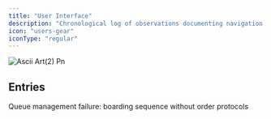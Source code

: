 ```yaml
---
title: "User Interface"
description: "Chronological log of observations documenting navigation methods, input protocols, and interface learning processes."
icon: "users-gear"
iconType: "regular"
---
```


![Ascii Art(2) Pn](/Arrows.svg)

## Entries

<Columns cols={2}>
  <Card title="trg-republike-boarding-20251001" icon="users-gear" iconType="regular" href="/ui-01/trg-republike-boarding-20251001" cta="View">
    Queue management failure: boarding sequence without order protocols
  </Card>
</Columns>

## 